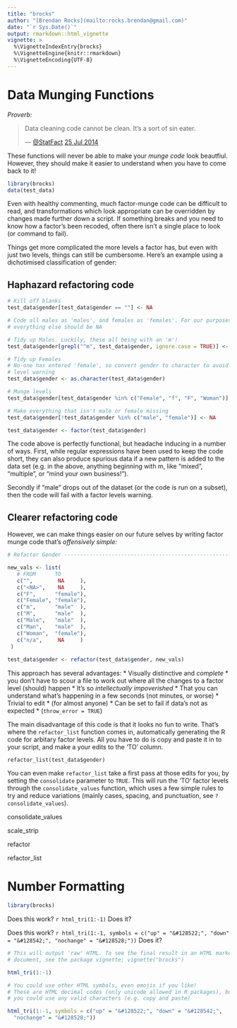 ```yaml
---
title: "brocks"
author: "[Brendan Rocks](mailto:rocks.brendan@gmail.com)"
date: "`r Sys.Date()`"
output: rmarkdown::html_vignette
vignette: >
  %\VignetteIndexEntry{brocks}
  %\VignetteEngine{knitr::rmarkdown}
  %\VignetteEncoding{UTF-8}
---
```


# Data Munging Functions

*Proverb:*

> Data cleaning code cannot be clean. It's a sort of sin eater.
>
> --- [\@StatFact](https://twitter.com/StatFact) 
> [25 Jul 2014](https://twitter.com/statfact/status/492753200190341120)

These functions will never be able to make your *munge code* look beautfiul. However, they should make it easier to understand when you have to come back to it!

```r
library(brocks)
data(test_data)
```

Even with healthy commenting, much factor-munge code can be difficult to read, and transformations which look appropriate can be overridden by changes made further down a script. If something breaks and you need to know how a factor's been recoded, often there isn't a single place to look (or command to fail).

Things get more complicated the more levels a factor has, but even with just two levels, things can still be cumbersome. Here's an example using a dichotimised classification of gender:

## Haphazard refactoring code

```r
# Kill off blanks
test_data$gender[test_data$gender == ""] <- NA

# Code all males as 'males', and females as 'females'. For our purposes, 
# everything else should be NA

# Tidy up Males. Luckily, these all being with an 'm'!
test_data$gender[grepl("^m", test_data$gender, ignore.case = TRUE)] <- "male"

# Tidy up Females
# No-one has entered 'female', so convert gender to character to avoid factor 
# level warning
test_data$gender <- as.character(test_data$gender)

# Munge levels
test_data$gender[test_data$gender %in% c("Female", "f", "F", "Woman")] <- "female"

# Make everything that isn't male or female missing
test_data$gender[!test_data$gender %in% c("male", "female")] <- NA

test_data$gender <- factor(test_data$gender)

```

The code above is perfectly functional, but headache inducing in a number of ways. First, while regular expressions have been used to keep the code short, they can also produce spurious data if a new pattern is added to the data set (e.g. in the above, anything beginning with m, like "mixed", "multiple", or "mind your own business!").

Secondly if "male" drops out of the dataset (or the code is run on a subset), then the code will fail with a factor levels warning.


## Clearer refactoring code

However, we can make things easier on our future selves by writing factor munge code that's *offensively simple:*

```r
# Refactor Gender ---------------------------------------------------------

new_vals <- list(
   # FROM      TO
   c("",        NA     ),
   c("<NA>",    NA     ),
   c("F",      "female"),
   c("Female", "female"),
   c("m",      "male"  ),
   c("M",      "male"  ),
   c("Male",   "male"  ),
   c("Man",    "male"  ),
   c("Woman",  "female"),
   c("n/a",     NA     )
 )
 
test_data$gender <- refactor(test_data$gender, new_vals)

```

This approach has several advantages:
* Visually distinctive and *complete*
  * you don't have to scour a file to work out where all the changes to a factor level (should) happen
* It's so *intellectually impoverished*
  * That you can understand what's happening in a few seconds (not minutes, or worse)
* Trivial to edit
  * (for almost anyone)
* Can be set to fail if data's not as expected 
  * (`throw_error = TRUE`)

The main disadvantage of this code is that it looks no fun to write. That's where the `refactor_list` function comes in, automatically generating the R code for arbitary factor levels. All you have to do is copy and paste it in to your script, and make a your edits to the 'TO' column.


```
refactor_list(test_data$gender)
```

You can even make `refactor_list` take a first pass at those edits for you, by setting the `consolidate` parameter to `TRUE`. This will run the 'TO' factor levels through the `consolidate_values` function, which uses a few simple rules to try and reduce variations (mainly cases, spacing, and punctuation, see `?consolidate_values`).


consolidate_values

scale_strip

refactor

refactor_list



# Number Formatting

```r
library(brocks)
```

Does this work? `r html_tri(1:-1)` Does it?

Does this work? `r html_tri(1:-1, symbols = c("up" = "&#128522;", "down" = "&#128542;", "nochange" = "&#128528;"))` Does it?


```r

# This will output 'raw' HTML. To see the final result in an HTML markdown
# document, see the package vignette; vignette("brocks")

html_tri(1:-1)

# You could use other HTML symbols, even emojis if you like!
# These are HTML decimal codes (only unicode allowed in R packages), but
# you could use any valid characters (e.g. copy and paste)

html_tri(1:-1, symbols = c("up" = "&#128522;", "down" = "&#128542;",
  "nochange" = "&#128528;"))

```
